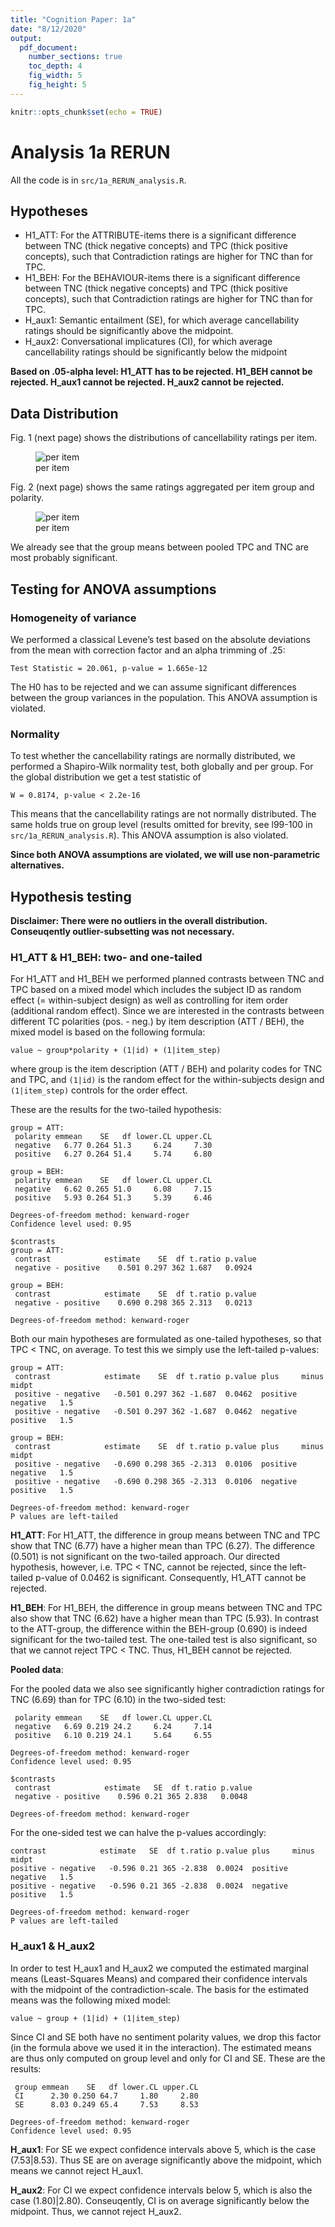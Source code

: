 ```yaml
---
title: "Cognition Paper: 1a"
date: "8/12/2020"
output: 
  pdf_document:
    number_sections: true
    toc_depth: 4
    fig_width: 5
    fig_height: 5
---
```


```r
knitr::opts_chunk$set(echo = TRUE)
```

# Analysis 1a RERUN

All the code is in `src/1a_RERUN_analysis.R`.

## Hypotheses
- H1_ATT: For the ATTRIBUTE-items there is a significant difference between TNC (thick negative concepts) and TPC (thick positive concepts), such that Contradiction ratings are higher for TNC than for TPC.
- H1_BEH: For the BEHAVIOUR-items there is a significant difference between TNC (thick negative concepts) and TPC (thick positive concepts), such that Contradiction ratings are higher for TNC than for TPC.
- H_aux1: Semantic entailment (SE), for which average cancellability ratings should be significantly above the midpoint.
- H_aux2: Conversational implicatures (CI), for which average cancellability ratings should be significantly below the midpoint

**Based on .05-alpha level: H1_ATT has to be rejected. H1_BEH cannot be rejected. H_aux1 cannot be rejected. H_aux2 cannot be rejected.**

## Data Distribution
Fig. 1 (next page) shows the distributions of cancellability ratings per item.

![per item](./output/plots/1a_RERUN_boxplot_item.png)

Fig. 2 (next page) shows the same ratings aggregated per item group and polarity.

![per item](./output/plots/1a_RERUN_boxplot_group.png)

We already see that the group means between pooled TPC and TNC are most probably significant.

## Testing for ANOVA assumptions
### Homogeneity of variance
We performed a classical Levene's test based on the absolute deviations from the mean with correction factor and an alpha trimming of .25:

`Test Statistic = 20.061, p-value = 1.665e-12`

The H0 has to be rejected and we can assume significant differences between the group variances in the population. This ANOVA assumption is violated.

### Normality
To test whether the cancellability ratings are normally distributed, we performed a Shapiro-Wilk normality test, both globally and per group. For the global distribution we get a test statistic of

`W = 0.8174, p-value < 2.2e-16`

This means that the cancellability ratings are not normally distributed. The same holds true on group level (results omitted for brevity, see l99-100 in `src/1a_RERUN_analysis.R`). This ANOVA assumption is also violated.

**Since both ANOVA assumptions are violated, we will use non-parametric alternatives.**

## Hypothesis testing
**Disclaimer: There were no outliers in the overall distribution. Conseuqently outlier-subsetting was not necessary.**

### H1_ATT & H1_BEH: two- and one-tailed

For H1_ATT and H1_BEH we performed planned contrasts between TNC and TPC based on a mixed model which includes the subject ID as random effect (= within-subject design) as well as controlling for item order (additional random effect). Since we are interested in the contrasts between different TC polarities (pos. - neg.) by item description (ATT / BEH), the mixed model is based on the following formula:

```
value ~ group*polarity + (1|id) + (1|item_step)
```

where group is the item description (ATT / BEH) and polarity codes for TNC and TPC, and `(1|id)` is the random effect for the within-subjects design and `(1|item_step)` controls for the order effect.

These are the results for the two-tailed hypothesis:

```
group = ATT:
 polarity emmean    SE   df lower.CL upper.CL
 negative   6.77 0.264 51.3     6.24     7.30
 positive   6.27 0.264 51.4     5.74     6.80

group = BEH:
 polarity emmean    SE   df lower.CL upper.CL
 negative   6.62 0.265 51.0     6.08     7.15
 positive   5.93 0.264 51.3     5.39     6.46

Degrees-of-freedom method: kenward-roger
Confidence level used: 0.95

$contrasts
group = ATT:
 contrast            estimate    SE  df t.ratio p.value
 negative - positive    0.501 0.297 362 1.687   0.0924

group = BEH:
 contrast            estimate    SE  df t.ratio p.value
 negative - positive    0.690 0.298 365 2.313   0.0213

Degrees-of-freedom method: kenward-roger
```

Both our main hypotheses are formulated as one-tailed hypotheses, so that TPC < TNC, on average. To test this we simply use the left-tailed p-values:

```
group = ATT:
 contrast            estimate    SE  df t.ratio p.value plus     minus    midpt
 positive - negative   -0.501 0.297 362 -1.687  0.0462  positive negative   1.5
 positive - negative   -0.501 0.297 362 -1.687  0.0462  negative positive   1.5

group = BEH:
 contrast            estimate    SE  df t.ratio p.value plus     minus    midpt
 positive - negative   -0.690 0.298 365 -2.313  0.0106  positive negative   1.5
 positive - negative   -0.690 0.298 365 -2.313  0.0106  negative positive   1.5

Degrees-of-freedom method: kenward-roger
P values are left-tailed
```

**H1_ATT**:
For H1_ATT, the difference in group means between TNC and TPC show that TNC (6.77) have a higher mean than TPC (6.27). The difference (0.501) is not significant on the two-tailed approach. Our directed hypothesis, however, i.e. TPC < TNC, cannot be rejected, since the left-tailed p-value of 0.0462 is significant. Consequently, H1_ATT cannot be rejected.

**H1_BEH**:
For H1_BEH, the difference in group means between TNC and TPC also show that TNC (6.62) have a higher mean than TPC (5.93). In contrast to the ATT-group, the difference within the BEH-group (0.690) is indeed significant for the two-tailed test. The one-tailed test is also significant, so that we cannot reject TPC < TNC. Thus, H1_BEH cannot be rejected.

**Pooled data**:

For the pooled data we also see significantly higher contradiction ratings for TNC (6.69) than for TPC (6.10) in the two-sided test:

```
 polarity emmean    SE   df lower.CL upper.CL
 negative   6.69 0.219 24.2     6.24     7.14
 positive   6.10 0.219 24.1     5.64     6.55

Degrees-of-freedom method: kenward-roger
Confidence level used: 0.95

$contrasts
 contrast            estimate   SE  df t.ratio p.value
 negative - positive    0.596 0.21 365 2.838   0.0048

Degrees-of-freedom method: kenward-roger
```

For the one-sided test we can halve the p-values accordingly:
```
contrast            estimate   SE  df t.ratio p.value plus     minus    midpt
positive - negative   -0.596 0.21 365 -2.838  0.0024  positive negative   1.5
positive - negative   -0.596 0.21 365 -2.838  0.0024  negative positive   1.5

Degrees-of-freedom method: kenward-roger
P values are left-tailed
```


### H_aux1 & H_aux2
In order to test H_aux1 and H_aux2 we computed the estimated marginal means (Least-Squares Means) and compared their confidence intervals with the midpoint of the contradiction-scale. The basis for the estimated means was the following mixed model:

```
value ~ group + (1|id) + (1|item_step)
```
Since CI and SE both have no sentiment polarity values, we drop this factor (in the formula above we used it in the interaction). The estimated means are thus only computed on group level and only for CI and SE. These are the results:

```
 group emmean    SE   df lower.CL upper.CL
 CI      2.30 0.250 64.7     1.80     2.80
 SE      8.03 0.249 65.4     7.53     8.53

Degrees-of-freedom method: kenward-roger
Confidence level used: 0.95
```

**H_aux1**:
For SE we expect confidence intervals above 5, which is the case (7.53|8.53). Thus SE are on average significantly above the midpoint, which means we cannot reject H_aux1.

**H_aux2**:
For CI we expect confidence intervals below 5, which is also the case (1.80)|2.80). Conseuqently, CI is on average significantly below the midpoint. Thus, we cannot reject H_aux2.
